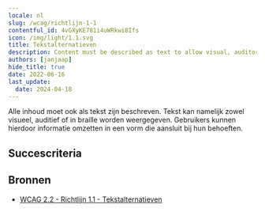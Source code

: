```yaml
---
locale: nl
slug: /wcag/richtlijn-1-1
contentful_id: 4vGXyKE781i4uWRkwi8Ifs
icon: /img/light/1.1.svg
title: Tekstalternatieven
description: Content must be described as text to allow visual, auditory and tactile presentation.
authors: [janjaap]
hide_title: true
date: 2022-06-16
last_update:
  date: 2024-04-18
---
```


<Hero
  title="Tekstalternatieven"
  image="/img/light/1.1.svg"
  alt="WCAG 1.1 - Logo"
  prefix="Richtlijn 1.1"
/>

Alle inhoud moet ook als tekst zijn beschreven. Tekst kan namelijk zowel visueel, auditief of in braille worden weergegeven. Gebruikers kunnen hierdoor informatie omzetten in een vorm die aansluit bij hun behoeften.

## Succescriteria

<LinkList title="Succescriteria" isHighlighted={true}>
  <LinkListItem
    url="/nl/richtlijnen/wcag/succescriterium-1-1-1"
    title="Succescriterium 1.1.1 - Niet-tekstuele content"
    label="Niet-tekstuele content"
    description="Ensure that alternative text is available for all content without text."
    image="/img/light/1.1.1.svg"
    alt="WCAG 1.1.1 - Logo"
  />
</LinkList>

## Bronnen

- [WCAG 2.2 - Richtlijn 1.1 - Tekstalternatieven](https://www.w3.org/Translations/WCAG22-nl/#tekstalternatieven)
